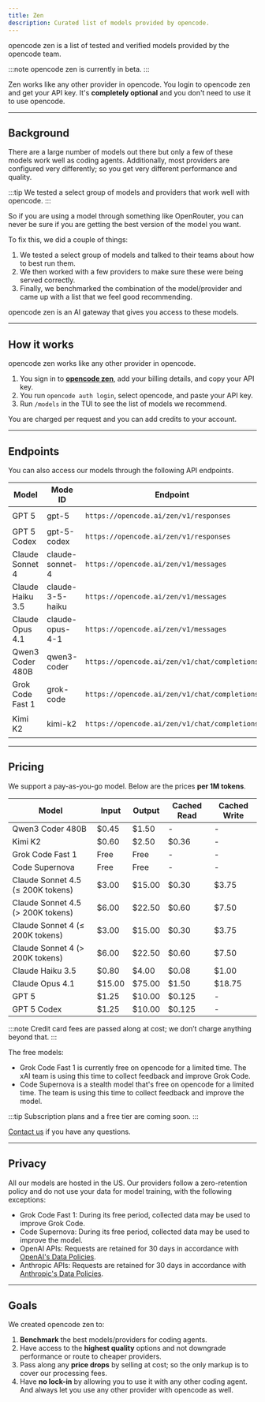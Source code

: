 ```yaml
---
title: Zen
description: Curated list of models provided by opencode.
---
```



opencode zen is a list of tested and verified models provided by the opencode team.

:::note
opencode zen is currently in beta.
:::

Zen works like any other provider in opencode. You login to opencode zen and get
your API key. It's **completely optional** and you don't need to use it to use
opencode.

---

## Background

There are a large number of models out there but only a few of
these models work well as coding agents. Additionally, most providers are
configured very differently; so you get very different performance and quality.

:::tip
We tested a select group of models and providers that work well with opencode.
:::

So if you are using a model through something like OpenRouter, you can never be
sure if you are getting the best version of the model you want.

To fix this, we did a couple of things:

1. We tested a select group of models and talked to their teams about how to
   best run them.
2. We then worked with a few providers to make sure these were being served
   correctly.
3. Finally, we benchmarked the combination of the model/provider and came up
   with a list that we feel good recommending.

opencode zen is an AI gateway that gives you access to these models.

---

## How it works

opencode zen works like any other provider in opencode.

1. You sign in to **<a href={console}>opencode zen</a>**, add your billing
   details, and copy your API key.
2. You run `opencode auth login`, select opencode, and paste your API key.
3. Run `/models` in the TUI to see the list of models we recommend.

You are charged per request and you can add credits to your account.

---

## Endpoints

You can also access our models through the following API endpoints.

| Model            | Mode ID          | Endpoint                                      | AI SDK Package              |
| ---------------- | ---------------- | --------------------------------------------- | --------------------------- |
| GPT 5            | gpt-5            | `https://opencode.ai/zen/v1/responses`        | `@ai-sdk/openai`            |
| GPT 5 Codex      | gpt-5-codex      | `https://opencode.ai/zen/v1/responses`        | `@ai-sdk/openai`            |
| Claude Sonnet 4  | claude-sonnet-4  | `https://opencode.ai/zen/v1/messages`         | `@ai-sdk/anthropic`         |
| Claude Haiku 3.5 | claude-3-5-haiku | `https://opencode.ai/zen/v1/messages`         | `@ai-sdk/anthropic`         |
| Claude Opus 4.1  | claude-opus-4-1  | `https://opencode.ai/zen/v1/messages`         | `@ai-sdk/anthropic`         |
| Qwen3 Coder 480B | qwen3-coder      | `https://opencode.ai/zen/v1/chat/completions` | `@ai-sdk/openai-compatible` |
| Grok Code Fast 1 | grok-code        | `https://opencode.ai/zen/v1/chat/completions` | `@ai-sdk/openai-compatible` |
| Kimi K2          | kimi-k2          | `https://opencode.ai/zen/v1/chat/completions` | `@ai-sdk/openai-compatible` |

---

## Pricing

We support a pay-as-you-go model. Below are the prices **per 1M tokens**.

| Model                             | Input  | Output | Cached Read | Cached Write |
| --------------------------------- | ------ | ------ | ----------- | ------------ |
| Qwen3 Coder 480B                  | $0.45  | $1.50  | -           | -            |
| Kimi K2                           | $0.60  | $2.50  | $0.36       | -            |
| Grok Code Fast 1                  | Free   | Free   | -           | -            |
| Code Supernova                    | Free   | Free   | -           | -            |
| Claude Sonnet 4.5 (≤ 200K tokens) | $3.00  | $15.00 | $0.30       | $3.75        |
| Claude Sonnet 4.5 (> 200K tokens) | $6.00  | $22.50 | $0.60       | $7.50        |
| Claude Sonnet 4 (≤ 200K tokens)   | $3.00  | $15.00 | $0.30       | $3.75        |
| Claude Sonnet 4 (> 200K tokens)   | $6.00  | $22.50 | $0.60       | $7.50        |
| Claude Haiku 3.5                  | $0.80  | $4.00  | $0.08       | $1.00        |
| Claude Opus 4.1                   | $15.00 | $75.00 | $1.50       | $18.75       |
| GPT 5                             | $1.25  | $10.00 | $0.125      | -            |
| GPT 5 Codex                       | $1.25  | $10.00 | $0.125      | -            |

:::note
Credit card fees are passed along at cost; we don’t charge anything beyond that.
:::

The free models:

- Grok Code Fast 1 is currently free on opencode for a limited time. The xAI team is using this time to collect feedback and improve Grok Code.
- Code Supernova is a stealth model that's free on opencode for a limited time. The team is using this time to collect feedback and improve the model.

:::tip
Subscription plans and a free tier are coming soon.
:::

<a href={email}>Contact us</a> if you have any questions.

---

## Privacy

All our models are hosted in the US. Our providers follow a zero-retention policy and do not use your data for model training, with the following exceptions:

- Grok Code Fast 1: During its free period, collected data may be used to improve Grok Code.
- Code Supernova: During its free period, collected data may be used to improve
  the model.
- OpenAI APIs: Requests are retained for 30 days in accordance with [OpenAI's Data Policies](https://platform.openai.com/docs/guides/your-data).
- Anthropic APIs: Requests are retained for 30 days in accordance with [Anthropic's Data Policies](https://docs.anthropic.com/en/docs/claude-code/data-usage).

---

## Goals

We created opencode zen to:

1. **Benchmark** the best models/providers for coding agents.
2. Have access to the **highest quality** options and not downgrade performance or route to cheaper providers.
3. Pass along any **price drops** by selling at cost; so the only markup is to cover our processing fees.
4. Have **no lock-in** by allowing you to use it with any other coding agent. And always let you use any other provider with opencode as well.
